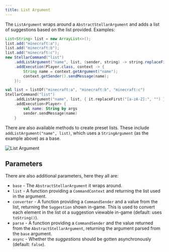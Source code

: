 ```yaml
---
title: List Argument
---
```


The `ListArgument` wraps around a `AbstractStellarArgument` and adds a list of suggestions based on the list provided. Examples:

```java tab="Java"
List<String> list = new ArrayList<>();
list.add("minecraft:a");
list.add("minecraft:b");
list.add("minecraft:c");
new StellarCommand("list")
    .addListArgument("name", list, (sender, string) -> string.replaceFirst("[a-zA-Z]:", ""))
    .addExecution(Player.class, context -> {
        String name = context.getArgument("name");
        context.getSender().sendMessage(name);
    });
```
```kotlin tab="Kotlin"
val list = listOf("minecraft:a", "minecraft:b", "minecraft:c")
StellarCommand("list")
    .addListArgument("name", list, { it.replaceFirst("[a-zA-Z]:", "") })
    .addExecution<Player> {
        val name: String by args
        sender.sendMessage(name)
    }
```

There are also available methods to create preset lists. These include `addListArgument("name", list)`, which uses a `StringArgument` (as the example above) as a base.

![List Argument](https://cdn.undefinedcreations.com/stellar/gifs/list/list.gif)

## Parameters

There are also additional parameters, here they all are:

* `base` - The `AbstractStellarArgument` it wraps around.
* `list` - A function providing a `CommandContext` and returning the list used in the argument.
* `converter` - A function providing a `CommandSender` and a value from the list, returning the `Suggestion` shown in-game. This is used to convert each element in the list ot a suggestion viewable in-game (default: uses `toString()`).
* `parse` - A function providing a `CommandSender` and the value returned from the `AbstractStellarArgument`, returning the argument parsed from the `base` argument.
* `async` - Whether the _suggestions_ should be gotten asynchronously (default: `false`).